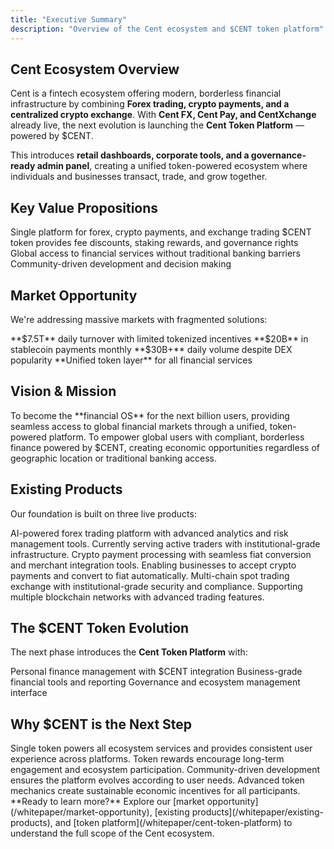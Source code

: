 ```yaml
---
title: "Executive Summary"
description: "Overview of the Cent ecosystem and $CENT token platform"
---
```


## Cent Ecosystem Overview

Cent is a fintech ecosystem offering modern, borderless financial infrastructure by combining **Forex trading, crypto payments, and a centralized crypto exchange**. With **Cent FX, Cent Pay, and CentXchange** already live, the next evolution is launching the **Cent Token Platform** — powered by $CENT.

This introduces **retail dashboards, corporate tools, and a governance-ready admin panel**, creating a unified token-powered ecosystem where individuals and businesses transact, trade, and grow together.

## Key Value Propositions

<CardGroup cols={2}>
  <Card title="Unified Experience" icon="puzzle-piece">
    Single platform for forex, crypto payments, and exchange trading
  </Card>
  <Card title="Token Incentives" icon="coins">
    $CENT token provides fee discounts, staking rewards, and governance rights
  </Card>
  <Card title="Borderless Finance" icon="globe">
    Global access to financial services without traditional banking barriers
  </Card>
  <Card title="DAO Governance" icon="vote-yea">
    Community-driven development and decision making
  </Card>
</CardGroup>

## Market Opportunity

We're addressing massive markets with fragmented solutions:

<Columns cols={2}>
  <Card title="Forex Market" icon="chart-line">
    **$7.5T** daily turnover with limited tokenized incentives
  </Card>
  <Card title="Crypto Payments" icon="credit-card">
    **$20B** in stablecoin payments monthly
  </Card>
  <Card title="Centralized Exchanges" icon="exchange-alt">
    **$30B+** daily volume despite DEX popularity
  </Card>
  <Card title="Our Solution" icon="lightbulb">
    **Unified token layer** for all financial services
  </Card>
</Columns>

## Vision & Mission

<AccordionGroup>
  <Accordion title="Our Vision" icon="eye">
    To become the **financial OS** for the next billion users, providing
    seamless access to global financial markets through a unified, token-powered
    platform.
  </Accordion>

  <Accordion title="Our Mission" icon="target">
    To empower global users with compliant, borderless finance powered by $CENT,
    creating economic opportunities regardless of geographic location or
    traditional banking access.
  </Accordion>
</AccordionGroup>

## Existing Products

Our foundation is built on three live products:

<Steps>
  <Step title="Cent FX">
    AI-powered forex trading platform with advanced analytics and risk
    management tools.
    <Check>
      Currently serving active traders with institutional-grade infrastructure.
    </Check>
  </Step>

  <Step title="Cent Pay">
    Crypto payment processing with seamless fiat conversion and merchant
    integration tools.
    <Check>
      Enabling businesses to accept crypto payments and convert to fiat
      automatically.
    </Check>
  </Step>

  <Step title="CentXchange">
    Multi-chain spot trading exchange with institutional-grade security and
    compliance.
    <Check>
      Supporting multiple blockchain networks with advanced trading features.
    </Check>
  </Step>
</Steps>

## The $CENT Token Evolution

The next phase introduces the **Cent Token Platform** with:

<CardGroup cols={3}>
  <Card title="Retail Dashboard" icon="user">
    Personal finance management with $CENT integration
  </Card>
  <Card title="Corporate Tools" icon="building">
    Business-grade financial tools and reporting
  </Card>
  <Card title="Admin Panel" icon="cog">
    Governance and ecosystem management interface
  </Card>
</CardGroup>

## Why $CENT is the Next Step

<Columns cols={2}>
  <Card title="Unified Experience" icon="link">
    Single token powers all ecosystem services and provides consistent user
    experience across platforms.
  </Card>
  <Card title="Incentives & Retention" icon="gift">
    Token rewards encourage long-term engagement and ecosystem participation.
  </Card>
  <Card title="DAO Governance" icon="vote-yea">
    Community-driven development ensures the platform evolves according to user
    needs.
  </Card>
  <Card title="Loyalty & Staking" icon="lock">
    Advanced token mechanics create sustainable economic incentives for all
    participants.
  </Card>
</Columns>

<Note>
  **Ready to learn more?** Explore our [market
  opportunity](/whitepaper/market-opportunity), [existing
  products](/whitepaper/existing-products), and [token
  platform](/whitepaper/cent-token-platform) to understand the full scope of the
  Cent ecosystem.
</Note>
